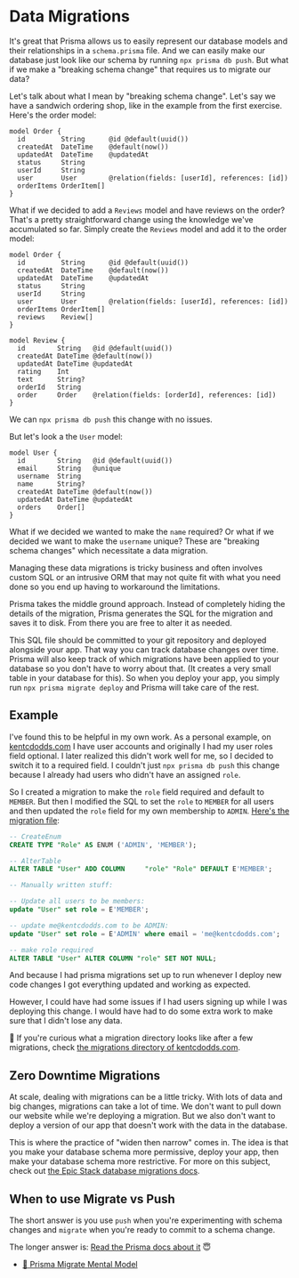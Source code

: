 # Data Migrations

It's great that Prisma allows us to easily represent our database models and
their relationships in a `schema.prisma` file. And we can easily make our
database just look like our schema by running `npx prisma db push`. But what
if we make a "breaking schema change" that requires us to migrate our data?

Let's talk about what I mean by "breaking schema change". Let's say we have a
sandwich ordering shop, like in the example from the first exercise. Here's the
order model:

```prisma nocopy
model Order {
  id         String      @id @default(uuid())
  createdAt  DateTime    @default(now())
  updatedAt  DateTime    @updatedAt
  status     String
  userId     String
  user       User        @relation(fields: [userId], references: [id])
  orderItems OrderItem[]
}
```

What if we decided to add a `Reviews` model and have reviews on the order?
That's a pretty straightforward change using the knowledge we've accumulated so
far. Simply create the `Reviews` model and add it to the order model:

```prisma nocopy add=9,12-20
model Order {
  id         String      @id @default(uuid())
  createdAt  DateTime    @default(now())
  updatedAt  DateTime    @updatedAt
  status     String
  userId     String
  user       User        @relation(fields: [userId], references: [id])
  orderItems OrderItem[]
  reviews    Review[]
}

model Review {
  id        String   @id @default(uuid())
  createdAt DateTime @default(now())
  updatedAt DateTime @updatedAt
  rating    Int
  text      String?
  orderId   String
  order     Order    @relation(fields: [orderId], references: [id])
}
```

We can `npx prisma db push` this change with no issues.

But let's look a the `User` model:

```prisma nocopy
model User {
  id        String   @id @default(uuid())
  email     String   @unique
  username  String
  name      String?
  createdAt DateTime @default(now())
  updatedAt DateTime @updatedAt
  orders    Order[]
}
```

What if we decided we wanted to make the `name` required? Or what if we decided
we want to make the `username` unique? These are "breaking schema changes" which
necessitate a data migration.

Managing these data migrations is tricky business and often involves custom SQL
or an intrusive ORM that may not quite fit with what you need done so you end up
having to workaround the limitations.

Prisma takes the middle ground approach. Instead of completely hiding the
details of the migration, Prisma generates the SQL for the migration and saves
it to disk. From there you are free to alter it as needed.

This SQL file should be committed to your git repository and deployed alongside
your app. That way you can track database changes over time. Prisma will also
keep track of which migrations have been applied to your database so you don't
have to worry about that. (It creates a very small table in your database for
this). So when you deploy your app, you simply run `npx prisma migrate deploy`
and Prisma will take care of the rest.

## Example

I've found this to be helpful in my own work. As a personal example, on
[kentcdodds.com](https://kentcdodds.com) I have user accounts and originally I
had my user roles field optional. I later realized this didn't work well for me,
so I decided to switch it to a required field. I couldn't just
`npx prisma db push` this change because I already had users who didn't have an
assigned `role`.

So I created a migration to make the `role` field required and default to
`MEMBER`. But then I modified the SQL to set the `role` to `MEMBER` for all
users and then updated the `role` field for my own membership to `ADMIN`.
[Here's the migration file](https://github.com/kentcdodds/kentcdodds.com/blob/df747c1583000f0f780b21d53efe819c38088893/prisma/migrations/20210608020151_user_roles/migration.sql):

```sql nocopy
-- CreateEnum
CREATE TYPE "Role" AS ENUM ('ADMIN', 'MEMBER');

-- AlterTable
ALTER TABLE "User" ADD COLUMN     "role" "Role" DEFAULT E'MEMBER';

-- Manually written stuff:

-- Update all users to be members:
update "User" set role = E'MEMBER';

-- update me@kentcdodds.com to be ADMIN:
update "User" set role = E'ADMIN' where email = 'me@kentcdodds.com';

-- make role required
ALTER TABLE "User" ALTER COLUMN "role" SET NOT NULL;
```

And because I had prisma migrations set up to run whenever I deploy new code
changes I got everything updated and working as expected.

However, I could have had some issues if I had users signing up while I was
deploying this change. I would have had to do some extra work to make sure that
I didn't lose any data.

🦉 If you're curious what a migration directory looks like after a few
migrations, check
[the migrations directory of kentcdodds.com](https://github.com/kentcdodds/kentcdodds.com/tree/df747c1583000f0f780b21d53efe819c38088893/prisma/migrations).

## Zero Downtime Migrations

At scale, dealing with migrations can be a little tricky. With lots of data and
big changes, migrations can take a lot of time. We don't want to pull down our
website while we're deploying a migration. But we also don't want to deploy a
version of our app that doesn't work with the data in the database.

This is where the practice of "widen then narrow" comes in. The idea is that you
make your database schema more permissive, deploy your app, then make your
database schema more restrictive. For more on this subject, check out
[the Epic Stack database migrations docs](https://github.com/epicweb-dev/epic-stack/blob/main/docs/database-migrations.md).

## When to use Migrate vs Push

The short answer is you use `push` when you're experimenting with schema changes
and `migrate` when you're ready to commit to a schema change.

The longer answer is:
[Read the Prisma docs about it](https://www.prisma.io/docs/concepts/components/prisma-migrate/db-push) 😇

- [📜 Prisma Migrate Mental Model](https://www.prisma.io/docs/concepts/components/prisma-migrate/mental-model)
